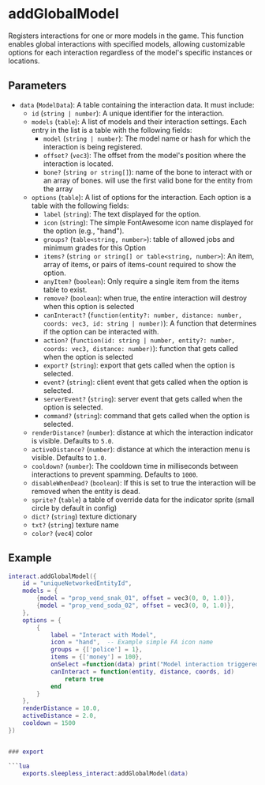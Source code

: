 # addGlobalModel

Registers interactions for one or more models in the game. This function enables global interactions with specified models, allowing customizable options for each interaction regardless of the model's specific instances or locations.

## Parameters

- `data` (`ModelData`): A table containing the interaction data. It must include:
  - `id` (`string | number`): A unique identifier for the interaction.
  - `models` (`table`): A list of models and their interaction settings. Each entry in the list is a table with the following fields:
    - `model` (`string | number`): The model name or hash for which the interaction is being registered.
    - `offset?` (`vec3`): The offset from the model's position where the interaction is located.
    - `bone?` (`string or string[]`): name of the bone to interact with or an array of bones. will use the first valid bone for the entity from the array
  - `options` (`table`): A list of options for the interaction. Each option is a table with the following fields:
    - `label` (`string`): The text displayed for the option.
    - `icon` (`string`): The simple FontAwesome icon name displayed for the option (e.g., "hand").
    - `groups?` (`table<string, number>`): table of allowed jobs and minimum grades for this Option
    - `items?` (`string or string[] or table<string, number>`): An item, array of items, or pairs of items-count required to show the option.
    - `anyItem?` (`boolean`): Only require a single item from the items table to exist.
    - `remove?` (`boolean`): when true, the entire interaction will destroy when this option is selected
    - `canInteract?` (`function(entity?: number, distance: number, coords: vec3, id: string | number)`): A function that determines if the option can be interacted with.
    - `action?` (`function(id: string | number, entity?: number, coords: vec3, distance: number)`): function that gets called when the option is selected
    - `export?` (`string`): export that gets called when the option is selected.
    - `event?` (`string`): client event that gets called when the option is selected.
    - `serverEvent?` (`string`): server event that gets called when the option is selected.
    - `command?` (`string`): command that gets called when the option is selected.
  - `renderDistance?` (`number`): distance at which the interaction indicator is visible. Defaults to `5.0`.
  - `activeDistance?` (`number`): distance at which the interaction menu is visible. Defaults to `1.0`.
  - `cooldown?` (`number`): The cooldown time in milliseconds between interactions to prevent spamming. Defaults to `1000`.
  - `disableWhenDead?` (`boolean`): If this is set to true the interaction will be removed when the entity is dead.
  - `sprite?` (`table`) a table of override data for the indicator sprite (small circle by default in config)
   - `dict?` (`string`) texture dictionary
   - `txt?` (`string`) texture name
   - `color?` (`vec4`) color

## Example

```lua
interact.addGlobalModel({
    id = "uniqueNetworkedEntityId",
    models = {
        {model = "prop_vend_snak_01", offset = vec3(0, 0, 1.0)},
        {model = "prop_vend_soda_02", offset = vec3(0, 0, 1.0)},
    },
    options = {
        {
            label = "Interact with Model",
            icon = "hand",  -- Example simple FA icon name
            groups = {['police'] = 1},
            items = {['money'] = 100},
            onSelect =function(data) print("Model interaction triggered") end,
            canInteract = function(entity, distance, coords, id)
                return true
            end
        }
    },
    renderDistance = 10.0,
    activeDistance = 2.0,
    cooldown = 1500
})


### export

```lua
    exports.sleepless_interact:addGlobalModel(data)
```